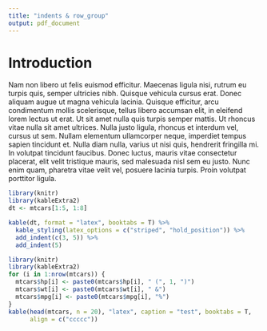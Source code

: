 ```yaml
---
title: "indents & row_group"
output: pdf_document
---
```


# Introduction
Nam non libero ut felis euismod efficitur. Maecenas ligula nisi, rutrum eu turpis quis, semper ultricies nibh. Quisque vehicula cursus erat. Donec aliquam augue ut magna vehicula lacinia. Quisque efficitur, arcu condimentum mollis scelerisque, tellus libero accumsan elit, in eleifend lorem lectus ut erat. Ut sit amet nulla quis turpis semper mattis. Ut rhoncus vitae nulla sit amet ultrices. Nulla justo ligula, rhoncus et interdum vel, cursus ut sem. Nullam elementum ullamcorper neque, imperdiet tempus sapien tincidunt et. Nulla diam nulla, varius ut nisi quis, hendrerit fringilla mi. In volutpat tincidunt faucibus. Donec luctus, mauris vitae consectetur placerat, elit velit tristique mauris, sed malesuada nisl sem eu justo. Nunc enim quam, pharetra vitae velit vel, posuere lacinia turpis. Proin volutpat porttitor ligula.

```r
library(knitr)
library(kableExtra2)
dt <- mtcars[1:5, 1:8]
```

```r
kable(dt, format = "latex", booktabs = T) %>%
  kable_styling(latex_options = c("striped", "hold_position")) %>%
  add_indent(c(3, 5)) %>%
  add_indent(5)
```

```r
library(knitr)
library(kableExtra2)
for (i in 1:nrow(mtcars)) {
  mtcars$hp[i] <- paste0(mtcars$hp[i], " (", 1, ")")
  mtcars$wt[i] <- paste0(mtcars$wt[i], " &")
  mtcars$mpg[i] <- paste0(mtcars$mpg[i], "%")
}
kable(head(mtcars, n = 20), "latex", caption = "test", booktabs = T,
      align = c("ccccc"))
```

